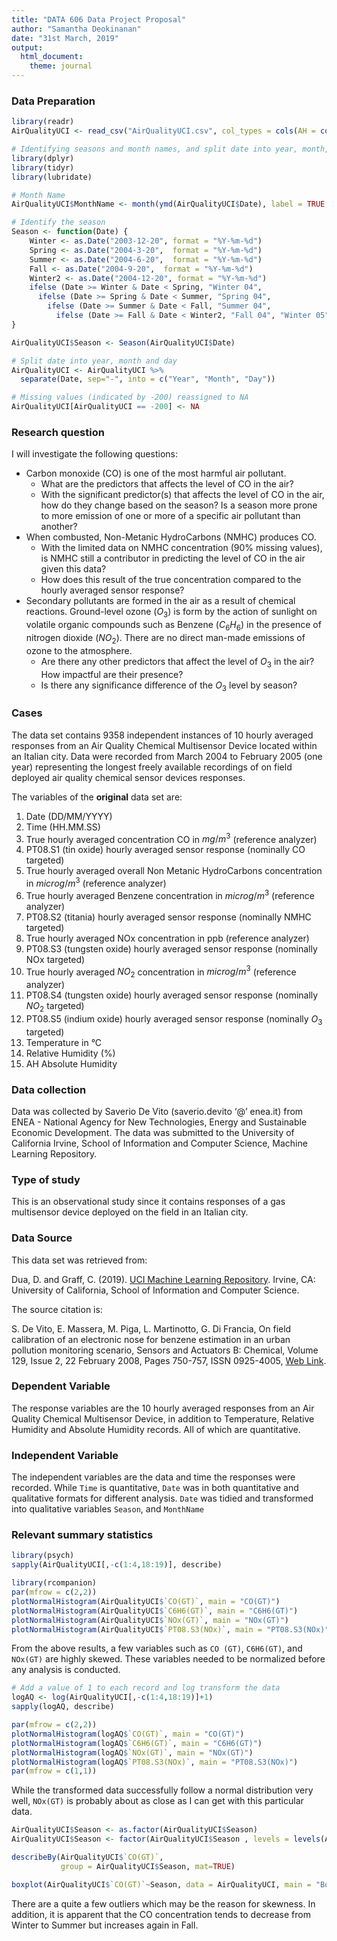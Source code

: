 ---
title: "DATA 606 Data Project Proposal"
author: "Samantha Deokinanan"
date: "31st March, 2019"
output:
  html_document:
    theme: journal
---

### Data Preparation

```{r setup, echo=TRUE, results='hide', warning=FALSE, message=FALSE}

library(readr)
AirQualityUCI <- read_csv("AirQualityUCI.csv", col_types = cols(AH = col_number(), `C6H6(GT)` = col_number(), `CO(GT)` = col_number(), Date = col_date(format = "%m/%d/%Y"), `NMHC(GT)` = col_number(), `NO2(GT)` = col_number(), `NOx(GT)` = col_number(), `PT08.S1(CO)` = col_number(), `PT08.S2(NMHC)` = col_number(), `PT08.S3(NOx)` = col_number(), `PT08.S4(NO2)` = col_number(), `PT08.S5(O3)` = col_number(), RH = col_number(), T = col_number(), Time = col_time(format = "%H:%M:%S")))

# Identifying seasons and month names, and split date into year, month, and day
library(dplyr)
library(tidyr)
library(lubridate)

# Month Name
AirQualityUCI$MonthName <- month(ymd(AirQualityUCI$Date), label = TRUE, abbr = FALSE)

# Identify the season
Season <- function(Date) {
    Winter <- as.Date("2003-12-20", format = "%Y-%m-%d") 
    Spring <- as.Date("2004-3-20",  format = "%Y-%m-%d") 
    Summer <- as.Date("2004-6-20",  format = "%Y-%m-%d") 
    Fall <- as.Date("2004-9-20",  format = "%Y-%m-%d")
    Winter2 <- as.Date("2004-12-20", format = "%Y-%m-%d")
    ifelse (Date >= Winter & Date < Spring, "Winter 04", 
      ifelse (Date >= Spring & Date < Summer, "Spring 04",
        ifelse (Date >= Summer & Date < Fall, "Summer 04",
          ifelse (Date >= Fall & Date < Winter2, "Fall 04", "Winter 05"))))
}

AirQualityUCI$Season <- Season(AirQualityUCI$Date)

# Split date into year, month and day
AirQualityUCI <- AirQualityUCI %>%
  separate(Date, sep="-", into = c("Year", "Month", "Day"))

# Missing values (indicated by -200) reassigned to NA
AirQualityUCI[AirQualityUCI == -200] <- NA
```

### Research question 

I will investigate the following questions:

* Carbon monoxide (CO) is one of the most harmful air pollutant.  
    + What are the predictors that affects the level of CO in the air?   
    + With the significant predictor(s) that affects the level of CO in the air, how do they change based on the season? Is a season more prone to more emission of one or more of a specific air pollutant than another?  
* When combusted, Non-Metanic HydroCarbons (NMHC) produces CO.  
    + With the limited data on NMHC concentration (90% missing values), is NMHC still a contributor in predicting the level of CO in the air given this data? 
    + How does this result of the true concentration compared to the hourly averaged sensor response?
* Secondary pollutants are formed in the air as a result of chemical reactions. Ground-level ozone ($O_3$) is form by the action of sunlight on volatile organic compounds such as Benzene ($C_6H_6$) in the presence of nitrogen dioxide ($NO_2$). There are no direct man-made emissions of ozone to the atmosphere.   
    + Are there any other predictors that affect the level of $O_3$ in the air? How impactful are their presence? 
    + Is there any significance difference of the $O_3$ level by season?

### Cases 

The data set contains 9358 independent instances of 10 hourly averaged responses from an Air Quality Chemical Multisensor Device located within an Italian city. Data were recorded from March 2004 to February 2005 (one year) representing the longest freely available recordings of on field deployed air quality chemical sensor devices responses.

The variables of the **original** data set are:

(1) Date	(DD/MM/YYYY)   
(2) Time	(HH.MM.SS)   
(3) True hourly averaged concentration CO in $mg/m^3$ (reference analyzer)   
(4) PT08.S1 (tin oxide) hourly averaged sensor response (nominally CO targeted)  	
(5) True hourly averaged overall Non Metanic HydroCarbons concentration in $microg/m^3$ (reference analyzer)   
(6) True hourly averaged Benzene concentration in $microg/m^3$ (reference analyzer)  
(7) PT08.S2 (titania) hourly averaged sensor response (nominally NMHC targeted)	  
(8) True hourly averaged NOx concentration in ppb (reference analyzer)   
(9) PT08.S3 (tungsten oxide) hourly averaged sensor response (nominally NOx targeted)   
(10) True hourly averaged $NO_2$ concentration in $microg/m^3$ (reference analyzer)	  
(11) PT08.S4 (tungsten oxide) hourly averaged sensor response (nominally $NO_2$ targeted)	  
(12) PT08.S5 (indium oxide) hourly averaged sensor response (nominally $O_3$ targeted)   
(13) Temperature in °C	  
(14) Relative Humidity (%)   
(15) AH Absolute Humidity   

### Data collection 

Data was collected by Saverio De Vito (saverio.devito '@' enea.it) from ENEA - National Agency for New Technologies, Energy and Sustainable Economic Development. The data was submitted to the University of California Irvine, School of Information and Computer Science, Machine Learning Repository.

### Type of study 

This is an observational study since it contains responses of a gas multisensor device deployed on the field in an Italian city.

### Data Source 

This data set was retrieved from:

Dua, D. and Graff, C. (2019). [UCI Machine Learning Repository](http://archive.ics.uci.edu/ml). Irvine, CA: University of California, School of Information and Computer Science.

The source citation is:

S. De Vito, E. Massera, M. Piga, L. Martinotto, G. Di Francia, On field calibration of an electronic nose for benzene estimation in an urban pollution monitoring scenario, Sensors and Actuators B: Chemical, Volume 129, Issue 2, 22 February 2008, Pages 750-757, ISSN 0925-4005, [Web Link](https://www.sciencedirect.com/science/article/pii/S0925400507007691?via%3Dihub).

### Dependent Variable

The response variables are the 10 hourly averaged responses from an Air Quality Chemical Multisensor Device, in addition to Temperature, Relative Humidity and Absolute Humidity records. All of which are quantitative.  

### Independent Variable

The independent variables are the data and time the responses were recorded. While `Time` is quantitative, `Date` was in both quantitative and qualitative formats for different analysis. `Date` was tidied and transformed into qualitative variables `Season`, and `MonthName`

### Relevant summary statistics 

```{r message=FALSE, warning=FALSE, paged.print=FALSE}
library(psych)
sapply(AirQualityUCI[,-c(1:4,18:19)], describe)

library(rcompanion)
par(mfrow = c(2,2))
plotNormalHistogram(AirQualityUCI$`CO(GT)`, main = "CO(GT)")
plotNormalHistogram(AirQualityUCI$`C6H6(GT)`, main = "C6H6(GT)")
plotNormalHistogram(AirQualityUCI$`NOx(GT)`, main = "NOx(GT)")
plotNormalHistogram(AirQualityUCI$`PT08.S3(NOx)`, main = "PT08.S3(NOx)")
```

From the above results, a few variables such as `CO (GT)`, `C6H6(GT)`, and `NOx(GT)` are highly skewed. These variables needed to be normalized before any analysis is conducted. 

```{r message=FALSE, warning=FALSE, paged.print=FALSE}
# Add a value of 1 to each record and log transform the data
logAQ <- log(AirQualityUCI[,-c(1:4,18:19)]+1)
sapply(logAQ, describe)

par(mfrow = c(2,2))
plotNormalHistogram(logAQ$`CO(GT)`, main = "CO(GT)")
plotNormalHistogram(logAQ$`C6H6(GT)`, main = "C6H6(GT)")
plotNormalHistogram(logAQ$`NOx(GT)`, main = "NOx(GT)")
plotNormalHistogram(logAQ$`PT08.S3(NOx)`, main = "PT08.S3(NOx)")
par(mfrow = c(1,1))
```

While the transformed data successfully follow a normal distribution very well, `NOx(GT)` is probably about as close as I can get with this particular data.

```{r message=FALSE, warning=FALSE, paged.print=FALSE, fig.align='center'}
AirQualityUCI$Season <- as.factor(AirQualityUCI$Season)
AirQualityUCI$Season <- factor(AirQualityUCI$Season , levels = levels(AirQualityUCI$Season)[c(4, 2, 3, 1, 5)])

describeBy(AirQualityUCI$`CO(GT)`, 
           group = AirQualityUCI$Season, mat=TRUE)

boxplot(AirQualityUCI$`CO(GT)`~Season, data = AirQualityUCI, main = "Boxplots of CO records for each Season", xlab = "Season", ylab = "Concentration of CO", col="indianred2")

```

There are a quite a few outliers which may be the reason for skewness. In addition, it is apparent that the CO concentration tends to decrease from Winter to Summer but increases again in Fall.



